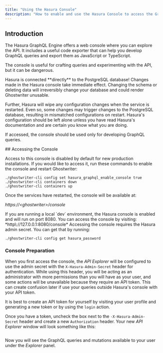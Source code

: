 ```yaml
---
title: "Using the Hasura Console"
description: "How to enable and use the Hasura Console to access the GraphQL API"
---
```



## Introduction

The Hasura GraphQL Engine offers a web console where you can explore the API. It includes a useful code exporter that can help you develop GraphQL queries and export them as JavaScript or TypeScript.

The console is useful for crafting queries and experimenting with the API, but it can be dangerous.

<Warning>
Hasura is connected **directly** to the PostgreSQL database! Changes made in the Hasura console take immediate effect. Changing the schema or deleting data will irreversibly change your database and could render Ghostwriter unusable.

Further, Hasura will wipe any configuration changes when the service is restarted. Even so, some changes may trigger changes to the PostgreSQL database, resulting in mismatched configurations on restart. Hasura's configuration should be left alone unless you have read Hasura's documentation and are certain you know what you are doing.

If accessed, the console should be used only for developing GraphQL queries.

</Warning>
## Accessing the Console

Access to this console is disabled by default for new production installations. If you would like to access it, run these commands to enable the console and restart Ghostwriter:

```
./ghostwriter-cli config set hasura_graphql_enable_console true
./ghostwriter-cli containers down
./ghostwriter-cli containers up
```

Once the services have restarted, the console will be available at:

*https\://\<ghostwriter>/console*

<Check>
If you are running a local `dev` environment, the Hasura console is enabled and will run on port 8080. You can access the console by visiting: *http\://127.0.0.1:8080/console*
</Check>
Accessing the console requires the Hasura admin secret. You can get that by running:

`./ghostwriter-cli config get hasura_password`

### Console Preparation

When you first access the console, the *API Explorer* will be configured to use the admin secret with the `X-Hasura-Admin-Secret` header for authentication. While using this header, you will be acting as an administrator with more permissions than you will have as your user, and some actions will be unavailable because they require an API token. This can create confusion later if use your queries outside Hasura's console with your API token.

It is best to create an API token for yourself by visiting your user profile and generating a new token or by using the `login` action.

Once you have a token, uncheck the box next to the `-X-Hasura-Admin-Secret` header and create a new `Authorization` header. Your new *API Explorer* window will look something like this:


<Frame>
  <img src="/images/features/image-62.avif" alt=""/>
</Frame>

Now you will see the GraphQL queries and mutations available to your user under the *Explorer* panel.

